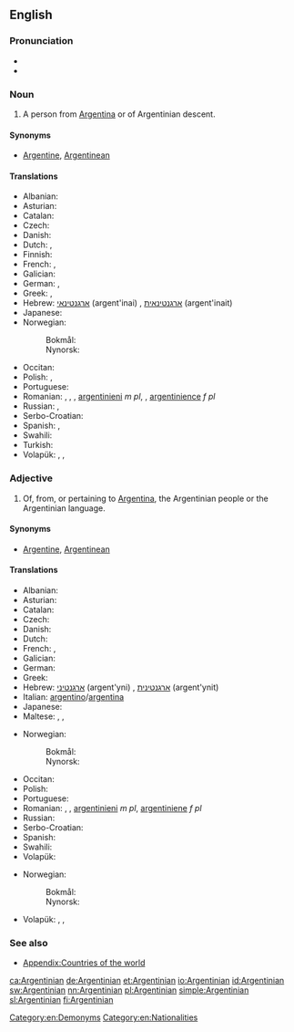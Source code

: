 ==English==

===Pronunciation===
* {{IPA|/ɑɹˌdʒɨnˈtɪniən/|/ɑɹˌdʒɨnˈtiːniən/|lang=en}}
* {{rhymes|ɪniən}}

===Noun===
{{en-noun}}

# A person from [[Argentina]] or of Argentinian descent.

====Synonyms====
* [[Argentine]], [[Argentinean]]

====Translations====
{{trans-top|person from Argentina}}
* Albanian: {{t+|sq|argjentinas}}
* Asturian: {{t+|ast|arxentín|m}}
* Catalan: {{t+|ca|argentí|m}}
* Czech: {{t|cs|Argentinec|m}}
* Danish: {{t+|da|argentiner}}
* Dutch: {{t+|nl|Argentijn|m}}, {{t+|nl|Argentijnse|f}}
* Finnish: {{t+|fi|argentiinalainen}}
* French: {{t+|fr|Argentin|m}}, {{t+|fr|Argentine|f}}
* Galician: {{t|gl|arxentino|m}}
* German: {{t+|de|Argentinier|m}}, {{t+|de|Argentinierin|f}}
* Greek: {{t|el|Αργεντίνος|m}}, {{t|el|Αργεντίνα|f}}
* Hebrew: [[ארגנטינאי]] (argent'inai) {{g|m}}, [[ארגנטינאית]] (argent'inait) {{g|f}}
* Japanese: {{t|ja|アルゼンチン人|tr=aruzenchinjin}}
* Norwegian:
*: Bokmål: {{t+|nb|argentiner|m}}
*: Nynorsk: {{t+|nn|argentinar|m}}
{{trans-mid}}
* Occitan: {{t|oc|Argentin|m}}
* Polish: {{t+|pl|Argentyńczyk|m}}, {{t+|pl|Argentynka|f}}
* Portuguese: {{t+|pt|argentino|m}}
* Romanian: {{t+|ro|argentinian|m}}, {{t+|ro|argentiniană}}, {{t|ro|argentiniancă|f}}, [[argentinieni]] ''m pl'', {{t|ro|argentiniene}}, [[argentinience]] ''f pl''
* Russian: {{t+|ru|аргентинец|m|tr=argentínec|sc=Cyrl}}, {{t+|ru|аргентинка|f|tr=argentínka|sc=Cyrl}}
* Serbo-Croatian: {{t+|sh|Argentinac|m}}
* Spanish: {{t+|es|argentino|m}}, {{t+|es|argentina|f}}
* Swahili: {{t+|sw|Mwajentina}}
* Turkish: {{t+|tr|Arjantinli}}
* Volapük: {{qualifier|♂♀}} {{t+|vo|Largäntänan}}, {{qualifier|♂}} {{t|vo|hi-Largäntänan}}, {{qualifier|♀}} {{t|vo|ji-Largäntänan}}
{{trans-bottom}}

===Adjective===
{{en-adj|-}}

# Of, from, or pertaining to [[Argentina]], the Argentinian people or the Argentinian language.

====Synonyms====
* [[Argentine]], [[Argentinean]]

====Translations====
{{trans-top|pertaining to Argentina}}
* Albanian: {{t+|sq|argjentinas}}
* Asturian: {{t+|ast|arxentín}}
* Catalan: {{t+|ca|argentí}}
* Czech: {{t+|cs|argentinský|m}}
* Danish: {{t|da|argentinsk}}
* Dutch: {{t+|nl|Argentijns}}
* French: {{t+|fr|argentin|m}}, {{t+|fr|argentine|f}}
* Galician: {{t|gl|arxentino}}
* German: {{t+|de|argentinisch}}
* Greek: {{t|el|αργεντίνικος}}
* Hebrew: [[ארגנטיני]] (argent'yni) {{g|m}}, [[ארגנטינית]] (argent'ynit) {{g|f}}
* Italian: [[argentino]]/[[argentina]]
* Japanese: {{t|ja|アルゼンチンの|tr=aruzenchin no}}
* Maltese: {{t|mt|Arġentin|m}}, {{t|mt|Arġentina|f}}, {{t|mt|Arġentini|p}}
{{trans-mid}}
* Norwegian:
*: Bokmål: {{t|nb|argentinsk}}
*: Nynorsk: {{t+|nn|argentinsk}}
* Occitan: {{t|oc|argentin}}
* Polish: {{t+|pl|argentyński|m}}
* Portuguese: {{t+|pt|argentino}}
* Romanian: {{t+|ro|argentinian|m}}, {{t+|ro|argentiniană|f}}, [[argentinieni]] ''m pl'', [[argentiniene]] ''f pl''
* Russian: {{t+|ru|аргентинский|tr=argentínskij|sc=Cyrl}}
* Serbo-Croatian: {{t+|sh|argentinski}}
* Spanish: {{t+|es|argentino}}
* Swahili: {{t|sw|Kiajentina}}
* Volapük: {{t+|vo|Largäntänik}}
{{trans-bottom}}

{{trans-top|pertaining to an Argentinian, Argentinians}}
* Norwegian:
*: Bokmål: {{t|nb|argentinsk}}
*: Nynorsk: {{t+|nn|argentinsk}}
{{trans-mid}}
* Volapük: {{qualifier|♂♀}} {{t|vo|Largäntänanik}}, {{qualifier|♂}} {{t|vo|hi-Largäntänanik}}, {{qualifier|♀}} {{t|vo|ji-Largäntänanik}}
{{trans-bottom}}

===See also===
* [[Appendix:Countries of the world]]

[[Category:en:Demonyms]]
[[Category:en:Nationalities]]

[[ca:Argentinian]]
[[de:Argentinian]]
[[et:Argentinian]]
[[io:Argentinian]]
[[id:Argentinian]]
[[sw:Argentinian]]
[[nn:Argentinian]]
[[pl:Argentinian]]
[[simple:Argentinian]]
[[sl:Argentinian]]
[[fi:Argentinian]]